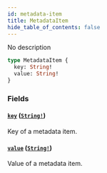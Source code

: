 ```yaml
---
id: metadata-item
title: MetadataItem
hide_table_of_contents: false
---
```


No description

```graphql
type MetadataItem {
  key: String!
  value: String!
}
```

### Fields

#### [`key`](#) ([`String!`](../../../developer/api-reference/scalars/string))

Key of a metadata item.

#### [`value`](#) ([`String!`](../../../developer/api-reference/scalars/string))

Value of a metadata item.
